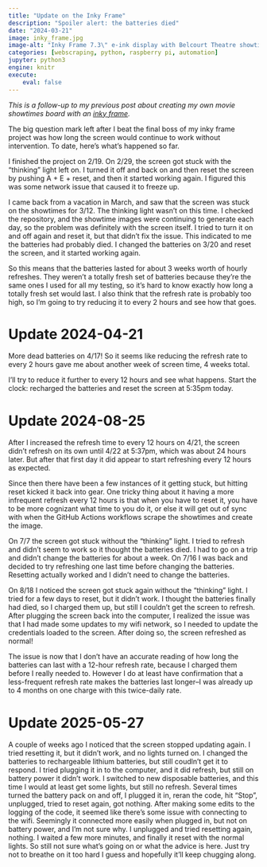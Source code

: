 ```yaml
---
title: "Update on the Inky Frame"
description: "Spoiler alert: the batteries died"
date: "2024-03-21"
image: inky_frame.jpg
image-alt: "Inky Frame 7.3\" e-ink display with Belcourt Theatre showtimes"
categories: [webscraping, python, raspberry pi, automation]
jupyter: python3
engine: knitr
execute:
    eval: false
---
```


*This is a follow-up to my previous post about creating my own movie showtimes board with an [inky frame](../webscraping-showtimes/index.qmd).*

The big question mark left after I beat the final boss of my inky frame project was how long the screen would continue to work without intervention. To date, here's what's happened so far.

I finished the project on 2/19. On 2/29, the screen got stuck with the "thinking" light left on. I turned it off and back on and then reset the screen by pushing A + E + reset, and then it started working again. I figured this was some network issue that caused it to freeze up.

I came back from a vacation in March, and saw that the screen was stuck on the showtimes for 3/12. The thinking light wasn't on this time. I checked the repository, and the showtime images were continuing to generate each day, so the problem was definitely with the screen itself. I tried to turn it on and off again and reset it, but that didn't fix the issue. This indicated to me the batteries had probably died. I changed the batteries on 3/20 and reset the screen, and it started working again.

So this means that the batteries lasted for about 3 weeks worth of hourly refreshes. They weren't a totally fresh set of batteries because they're the same ones I used for all my testing, so it's hard to know exactly how long a totally fresh set would last. I also think that the refresh rate is probably too high, so I'm going to try reducing it to every 2 hours and see how that goes.

# Update 2024-04-21

More dead batteries on 4/17! So it seems like reducing the refresh rate to every 2 hours gave me about another week of screen time, 4 weeks total.

I'll try to reduce it further to every 12 hours and see what happens. Start the clock: recharged the batteries and reset the screen at 5:35pm today.

# Update 2024-08-25

After I increased the refresh time to every 12 hours on 4/21, the screen didn't refresh on its own until 4/22 at 5:37pm, which was about 24 hours later. But after that first day it did appear to start refreshing every 12 hours as expected.

Since then there have been a few instances of it getting stuck, but hitting reset kicked it back into gear. One tricky thing about it having a more infrequent refresh every 12 hours is that when you have to reset it, you have to be more cognizant what time to you do it, or else it will get out of sync with when the GitHub Actions workflows scrape the showtimes and create the image.

On 7/7 the screen got stuck without the "thinking" light. I tried to refresh and didn't seem to work so it thought the batteries died. I had to go on a trip and didn't change the batteries for about a week. On 7/16 I was back and decided to try refreshing one last time before changing the batteries. Resetting actually worked and I didn't need to change the batteries.

On 8/18 I noticed the screen got stuck again without the "thinking" light. I tried for a few days to reset, but it didn't work. I thought the batteries finally had died, so I charged them up, but still I couldn't get the screen to refresh. After plugging the screen back into the computer, I realized the issue was that I had made some updates to my wifi network, so I needed to update the credentials loaded to the screen. After doing so, the screen refreshed as normal!

The issue is now that I don't have an accurate reading of how long the batteries can last with a 12-hour refresh rate, because I charged them before I really needed to. However I do at least have confirmation that a less-frequent refresh rate makes the batteries last longer--I was already up to 4 months on one charge with this twice-daily rate. 

# Update 2025-05-27

A couple of weeks ago I noticed that the screen stopped updating again. I tried resetting it, but it didn't work, and no lights turned on. I changed the batteries to rechargeable lithium batteries, but still coudln't get it to respond. I tried plugging it in to the computer, and it did refresh, but still on battery power it didn't work. I switched to new disposable batteries, and this time I would at least get some lights, but still no refresh. Several times turned the battery pack on and off, I plugged it in, reran the code, hit "Stop", unplugged, tried to reset again, got nothing. After making some edits to the logging of the code, it seemed like there's some issue with connecting to the wifi. Seemingly it connected more easily when plugged in, but not on battery power, and I'm not sure why. I unplugged and tried resetting again, nothing. I waited a few more minutes, and finally it reset with the normal lights. So still not sure what's going on or what the advice is here. Just try not to breathe on it too hard I guess and hopefully it'll keep chugging along.

